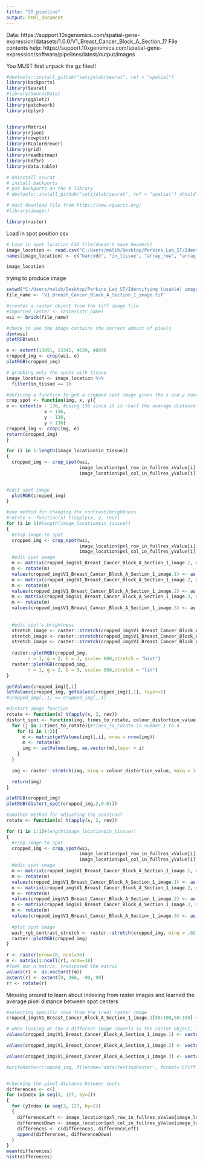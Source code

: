 ```yaml
---
title: "ST_pipeline"
output: html_document
---
```

Data: https://support.10xgenomics.com/spatial-gene-expression/datasets/1.0.0/V1_Breast_Cancer_Block_A_Section_1?
File contents help: https://support.10xgenomics.com/spatial-gene-expression/software/pipelines/latest/output/images


You MUST first unpack the gz files!!
```r
#devtools::install_github("satijalab/seurat", ref = "spatial")
library(backports)
library(Seurat)
#library(SeuratData)
library(ggplot2)
library(patchwork)
library(dplyr)


library(Matrix)
library(rjson)
library(cowplot)
library(RColorBrewer)
library(grid)
library(readbitmap)
library(hdf5r)
library(data.table)

# Uninstall seurat
# install backports
# put backports on the R library
# devtools::install_github("satijalab/seurat", ref = "spatial") should work now

# must download file from https://www.xquartz.org/
#library(imager)

library(raster)
```

Load in spot position csv
```r
# Load in spot location CSV file(doesn't have headers)
image_location <- read.csv("C:/Users/malih/Desktop/Perkins_Lab_ST/Identifying (usable) image spots/data/spatial/tissue_positions_list.csv", header=FALSE)
names(image_location) <- c("barcode", "in_tissue", "array_row", "array_col", "pxl_col_in_fullres_yValue", "pxl_row_in_fullres_xValue")

image_location
```
 
trying to produce image
```r
setwd("C:/Users/malih/Desktop/Perkins_Lab_ST/Identifying (usable) image spots/data/")
file_name <- 'V1_Breast_Cancer_Block_A_Section_1_image.tif'

#creates a raster object from the tiff image file
#imported_raster <- raster(str_name)
wsi <- brick(file_name)

#check to see the image contains the correct amount of pixels
dim(wsi)
plotRGB(wsi)

e <- extent(13091, 13341, 4639, 4889)
cropped_img <- crop(wsi, e)
plotRGB(cropped_img)

# grabbing only the spots with tissue
image_location <- image_location %>%
  filter(in_tissue == 1)

#defining a function to get a cropped spot image given the x and y coordinates of the center of the spot
crop_spot <- function(img, x, y){
e <- extent(x - 136, #using 136 since it is ~half the average distance (273 pixels) between spot centers. We could consider using a different measure to more closely fit to the spot ratius.
              x + 136,
              y - 136,
              y + 136)
cropped_img <- crop(img, e)
return(cropped_img)
}

for (i in 1:length(image_location$in_tissue))
{
  cropped_img <- crop_spot(wsi, 
                           image_location$pxl_row_in_fullres_xValue[i], 
                           image_location$pxl_col_in_fullres_yValue[i])
  

#edit spot image 
  plotRGB(cropped_img)
}
```

```r
#one method for changing the contrast/brightness
#rotate <- function(x) t(apply(x, 2, rev))
for (i in 1)#length(image_location$in_tissue))
{
  #crop image to spot
  cropped_img <- crop_spot(wsi, 
                           image_location$pxl_row_in_fullres_xValue[i], 
                           image_location$pxl_col_in_fullres_yValue[i])
  #edit spot image
  m <- matrix(cropped_img$V1_Breast_Cancer_Block_A_Section_1_image.1, nrow = 272)
  m <- rotate(m)
  values(cropped_img$V1_Breast_Cancer_Block_A_Section_1_image.1) <- as.vector(m)
  m <- matrix(cropped_img$V1_Breast_Cancer_Block_A_Section_1_image.2, nrow = 272)
  m <- rotate(m)
  values(cropped_img$V1_Breast_Cancer_Block_A_Section_1_image.2) <- as.vector(m)
  m <- matrix(cropped_img$V1_Breast_Cancer_Block_A_Section_1_image.3, nrow = 272)
  m <- rotate(m)
  values(cropped_img$V1_Breast_Cancer_Block_A_Section_1_image.3) <- as.vector(m)
  
  
  #edit spot's brightness
  stretch_image <- raster::stretch(cropped_img$V1_Breast_Cancer_Block_A_Section_1_image.1, minq = .50, maxq = .65)
  stretch_image <- raster::stretch(cropped_img$V1_Breast_Cancer_Block_A_Section_1_image.2, minq = .50, maxq = .65)
  stretch_image <- raster::stretch(cropped_img$V1_Breast_Cancer_Block_A_Section_1_image.3, minq = .50, maxq = .65)
  
  raster::plotRGB(cropped_img,
        r = 1, g = 2, b = 3, scale= 600,stretch = "hist")
  raster::plotRGB(cropped_img,
        r = 1, g = 2, b = 3, scale= 500,stretch = "lin")
}

getValues(cropped_img)[,1]
setValues(cropped_img, getValues(cropped_img)[,1], layer=1)
#cropped_img[,,1] == cropped_img[,,1]
```

```r
#distort image function
rotate <- function(x) t(apply(x, 2, rev))
distort_spot <- function(img, times_to_rotate, colour_distortion_value){
  for (j in 1:times_to_rotate){#times_to_rotate is number 1 to 4
    for (i in 1:3){
      m <- matrix(getValues(img)[,i], nrow = nrow(img))
      m <- rotate(m)
      img <- setValues(img, as.vector(m),layer = i)
    }
  }
  
  img <- raster::stretch(img, minq = colour_distortion_value, maxq = 1-colour_distortion_value)

  return(img)
}

plotRGB(cropped_img)
plotRGB(distort_spot(cropped_img,2,0.01))
```

```r
#another method for adjusting the constrast
rotate <- function(x) t(apply(x, 2, rev))

for (i in 1:1)#length(image_location$in_tissue))
{
  #crop image to spot
  cropped_img <- crop_spot(wsi, 
                           image_location$pxl_row_in_fullres_xValue[i], 
                           image_location$pxl_col_in_fullres_yValue[i])
  #edit spot image
  m <- matrix(cropped_img$V1_Breast_Cancer_Block_A_Section_1_image.1, nrow = 272)
  m <- rotate(m)
  values(cropped_img$V1_Breast_Cancer_Block_A_Section_1_image.1) <- as.vector(m)
  m <- matrix(cropped_img$V1_Breast_Cancer_Block_A_Section_1_image.2, nrow = 272)
  m <- rotate(m)
  values(cropped_img$V1_Breast_Cancer_Block_A_Section_1_image.2) <- as.vector(m)
  m <- matrix(cropped_img$V1_Breast_Cancer_Block_A_Section_1_image.3, nrow = 272)
  m <- rotate(m)
  values(cropped_img$V1_Breast_Cancer_Block_A_Section_1_image.3) <- as.vector(m)
  
  #plot spot image
  wash_rgb_contrast_stretch <- raster::stretch(cropped_img, minq = .02, maxq = .98)
  raster::plotRGB(cropped_img)
}
```


```r
r <- raster(nrow=18, ncol=36)
m <- matrix(1:ncell(r), nrow=18)
#took our n matrix, transposed the matrix
values(r) <- as.vector(t(m))
extent(r) <- extent(0, 360, -90, 90)
rr <- rotate(r)
```

Messing around to learn about indexing from raster images and learned the average pixel distance between spot centers
```r
#selecting specific rows from the (red) raster image
cropped_img$V1_Breast_Cancer_Block_A_Section_1_image.1[50:100,50:100] <- vector(mode="integer", length=length(cropped_img$V1_Breast_Cancer_Block_A_Section_1_image.1[50:100,50:100]))

# when looking at the 3 different image chanels in the raster object, image 1 is red, 2 is green, and 3 is blue
values(cropped_img$V1_Breast_Cancer_Block_A_Section_1_image.1) <- vector(mode="integer", length=length(values(cropped_img$V1_Breast_Cancer_Block_A_Section_1_image.1))) 

values(cropped_img$V1_Breast_Cancer_Block_A_Section_1_image.2) <- vector(mode="integer", length=length(values(cropped_img$V1_Breast_Cancer_Block_A_Section_1_image.2))) 

values(cropped_img$V1_Breast_Cancer_Block_A_Section_1_image.3) <- vector(mode="integer", length=length(values(cropped_img$V1_Breast_Cancer_Block_A_Section_1_image.3))) 

#writeRaster(cropped_img, filename='data/testingRaster', format='GTiff', bandorder='BIL', overwrite=TRUE)


#checking the pixel distance between spots
differences <- c()
for (xIndex in seq(3, 127, by=2))
{
  for (yIndex in seq(3, 127, by=2))
  {
    differenceLeft <- image_location$pxl_row_in_fullres_xValue[image_location$array_row == xIndex & image_location$array_col == yIndex] - image_location$pxl_row_in_fullres_xValue[image_location$array_row == xIndex & image_location$array_col == yIndex - 2]
    differenceDown <- image_location$pxl_col_in_fullres_yValue[image_location$array_row == xIndex & image_location$array_col == yIndex] - image_location$pxl_col_in_fullres_yValue[image_location$array_row == xIndex - 1 & image_location$array_col == yIndex - 1]
    differences <- c(differences, differenceLeft)
    append(differences, differenceDown)
  }
}
mean(differences)
hist(differences)
```

